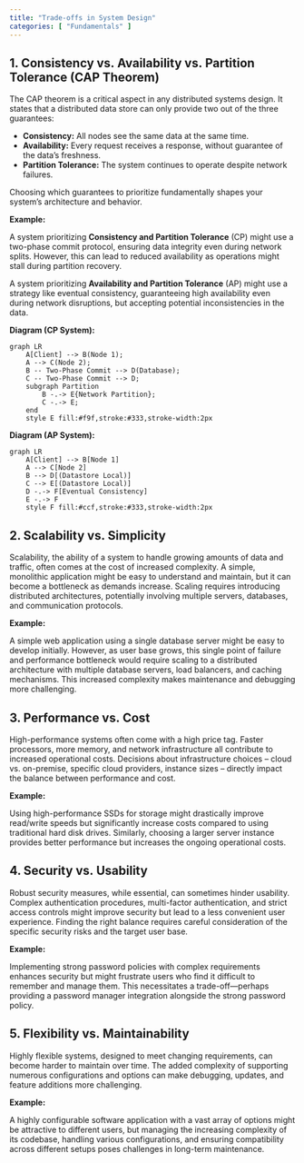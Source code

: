 ```yaml
---
title: "Trade-offs in System Design"
categories: [ "Fundamentals" ]
---
```


## 1. Consistency vs. Availability vs. Partition Tolerance (CAP Theorem)

The CAP theorem is a critical aspect in any distributed systems design. It states that a distributed data store can only provide two out of the three guarantees:

-   **Consistency:** All nodes see the same data at the same time.
-   **Availability:** Every request receives a response, without guarantee of the data's freshness.
-   **Partition Tolerance:** The system continues to operate despite network failures.

Choosing which guarantees to prioritize fundamentally shapes your system's architecture and behavior.

**Example:**

A system prioritizing **Consistency and Partition Tolerance** (CP) might use a two-phase commit protocol, ensuring data integrity even during network splits. However, this can lead to reduced availability as operations might stall during partition recovery.

A system prioritizing **Availability and Partition Tolerance** (AP) might use a strategy like eventual consistency, guaranteeing high availability even during network disruptions, but accepting potential inconsistencies in the data.

**Diagram (CP System):**

```mermaid
graph LR
    A[Client] --> B(Node 1);
    A --> C(Node 2);
    B -- Two-Phase Commit --> D(Database);
    C -- Two-Phase Commit --> D;
    subgraph Partition
        B -.-> E{Network Partition};
        C -.-> E;
    end
    style E fill:#f9f,stroke:#333,stroke-width:2px
```

**Diagram (AP System):**

```mermaid
graph LR
    A[Client] --> B[Node 1]
    A --> C[Node 2]
    B --> D[(Datastore Local)]
    C --> E[(Datastore Local)]
    D -.-> F[Eventual Consistency]
    E -.-> F
    style F fill:#ccf,stroke:#333,stroke-width:2px
```

## 2. Scalability vs. Simplicity

Scalability, the ability of a system to handle growing amounts of data and traffic, often comes at the cost of increased complexity. A simple, monolithic application might be easy to understand and maintain, but it can become a bottleneck as demands increase. Scaling requires introducing distributed architectures, potentially involving multiple servers, databases, and communication protocols.


**Example:**

A simple web application using a single database server might be easy to develop initially. However, as user base grows, this single point of failure and performance bottleneck would require scaling to a distributed architecture with multiple database servers, load balancers, and caching mechanisms. This increased complexity makes maintenance and debugging more challenging.

## 3. Performance vs. Cost

High-performance systems often come with a high price tag. Faster processors, more memory, and network infrastructure all contribute to increased operational costs.
 Decisions about infrastructure choices – cloud vs. on-premise, specific cloud providers, instance sizes – directly impact the balance between performance and cost.

**Example:**

Using high-performance SSDs for storage might drastically improve read/write speeds but significantly increase costs compared to using traditional hard disk drives. Similarly, choosing a larger server instance provides better performance but increases the ongoing operational costs.

## 4. Security vs. Usability

Robust security measures, while essential, can sometimes hinder usability. Complex authentication procedures, multi-factor authentication, and strict access controls might improve security but lead to a less convenient user experience. Finding the right balance requires careful consideration of the specific security risks and the target user base.

**Example:**

Implementing strong password policies with complex requirements enhances security but might frustrate users who find it difficult to remember and manage them. This necessitates a trade-off—perhaps providing a password manager integration alongside the strong password policy.

## 5. Flexibility vs. Maintainability

Highly flexible systems, designed to meet changing requirements, can become harder to maintain over time. The added complexity of supporting numerous configurations and options can make debugging, updates, and feature additions more challenging.

**Example:**

A highly configurable software application with a vast array of options might be attractive to different users, but managing the increasing complexity of its codebase, handling various configurations, and ensuring compatibility across different setups poses challenges in long-term maintenance.



